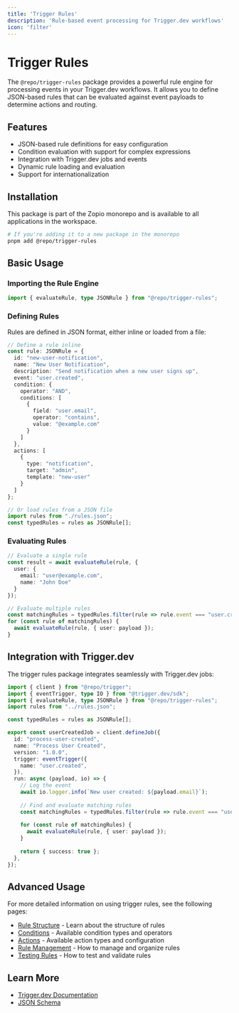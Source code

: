 ```yaml
---
title: 'Trigger Rules'
description: 'Rule-based event processing for Trigger.dev workflows'
icon: 'filter'
---
```


# Trigger Rules

The `@repo/trigger-rules` package provides a powerful rule engine for processing events in your Trigger.dev workflows. It allows you to define JSON-based rules that can be evaluated against event payloads to determine actions and routing.

## Features

- JSON-based rule definitions for easy configuration
- Condition evaluation with support for complex expressions
- Integration with Trigger.dev jobs and events
- Dynamic rule loading and evaluation
- Support for internationalization

## Installation

This package is part of the Zopio monorepo and is available to all applications in the workspace.

```bash
# If you're adding it to a new package in the monorepo
pnpm add @repo/trigger-rules
```

## Basic Usage

### Importing the Rule Engine

```typescript
import { evaluateRule, type JSONRule } from "@repo/trigger-rules";
```

### Defining Rules

Rules are defined in JSON format, either inline or loaded from a file:

```typescript
// Define a rule inline
const rule: JSONRule = {
  id: "new-user-notification",
  name: "New User Notification",
  description: "Send notification when a new user signs up",
  event: "user.created",
  condition: {
    operator: "AND",
    conditions: [
      {
        field: "user.email",
        operator: "contains",
        value: "@example.com"
      }
    ]
  },
  actions: [
    {
      type: "notification",
      target: "admin",
      template: "new-user"
    }
  ]
};

// Or load rules from a JSON file
import rules from "./rules.json";
const typedRules = rules as JSONRule[];
```

### Evaluating Rules

```typescript
// Evaluate a single rule
const result = await evaluateRule(rule, { 
  user: { 
    email: "user@example.com",
    name: "John Doe" 
  } 
});

// Evaluate multiple rules
const matchingRules = typedRules.filter(rule => rule.event === "user.created");
for (const rule of matchingRules) {
  await evaluateRule(rule, { user: payload });
}
```

## Integration with Trigger.dev

The trigger rules package integrates seamlessly with Trigger.dev jobs:

```typescript
import { client } from "@repo/trigger";
import { eventTrigger, type IO } from "@trigger.dev/sdk";
import { evaluateRule, type JSONRule } from "@repo/trigger-rules";
import rules from "../rules.json";

const typedRules = rules as JSONRule[];

export const userCreatedJob = client.defineJob({
  id: "process-user-created",
  name: "Process User Created",
  version: "1.0.0",
  trigger: eventTrigger({
    name: "user.created",
  }),
  run: async (payload, io) => {
    // Log the event
    await io.logger.info(`New user created: ${payload.email}`);
    
    // Find and evaluate matching rules
    const matchingRules = typedRules.filter(rule => rule.event === "user.created");
    
    for (const rule of matchingRules) {
      await evaluateRule(rule, { user: payload });
    }
    
    return { success: true };
  },
});
```

## Advanced Usage

For more detailed information on using trigger rules, see the following pages:

- [Rule Structure](/packages/trigger-rules/structure) - Learn about the structure of rules
- [Conditions](/packages/trigger-rules/conditions) - Available condition types and operators
- [Actions](/packages/trigger-rules/actions) - Available action types and configuration
- [Rule Management](/packages/trigger-rules/management) - How to manage and organize rules
- [Testing Rules](/packages/trigger-rules/testing) - How to test and validate rules

## Learn More

- [Trigger.dev Documentation](https://trigger.dev/docs)
- [JSON Schema](https://json-schema.org/)
